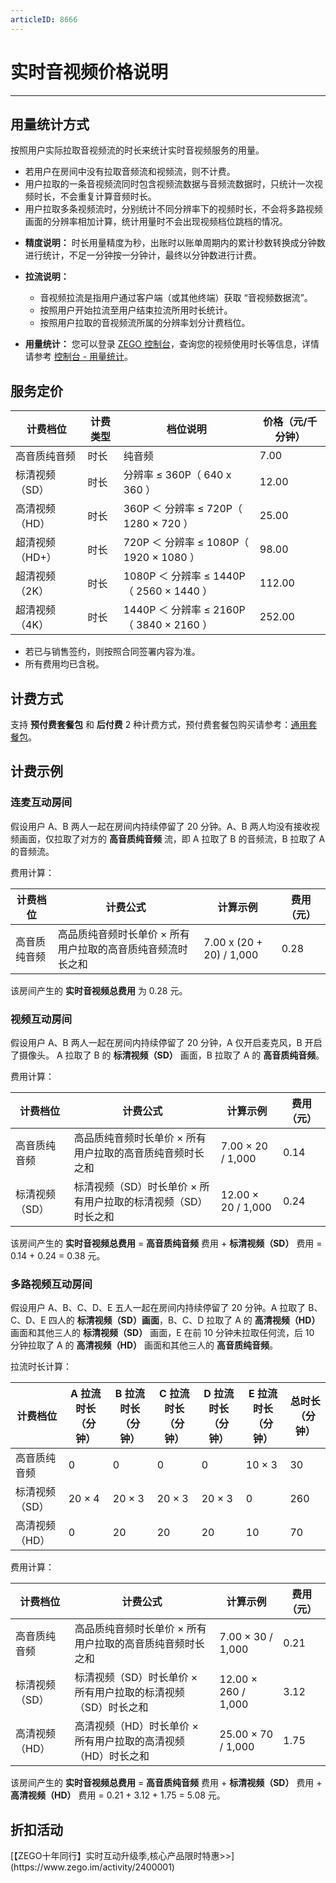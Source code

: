 ```yaml
---
articleID: 8666
---
```

# 实时音视频价格说明

---

## 用量统计方式

按照用户实际拉取音视频流的时长来统计实时音视频服务的用量。

- 若用户在房间中没有拉取音频流和视频流，则不计费。
- 用户拉取的一条音视频流同时包含视频流数据与音频流数据时，只统计一次视频时长，不会重复计算音频时长。
- 用户拉取多条视频流时，分别统计不同分辨率下的视频时长，不会将多路视频画面的分辨率相加计算，统计用量时不会出现视频档位跳档的情况。

<Note title="说明">


- **精度说明：** 时长用量精度为秒，出账时以账单周期内的累计秒数转换成分钟数进行统计，不足一分钟按一分钟计，最终以分钟数进行计费。

- **拉流说明：**

     - 音视频拉流是指用户通过客户端（或其他终端）获取 “音视频数据流”。
     - 按照用户开始拉流至用户结束拉流所用时长统计。
     - 按照用户拉取的音视频流所属的分辨率划分计费档位。

- **用量统计：** 您可以登录 [ZEGO 控制台](https://console.zego.im/)，查询您的视频使用时长等信息，详情请参考 [控制台 - 用量统计](/console/usage-statistics)。
</Note>

## 服务定价

|计费档位|计费类型|档位说明|价格（元/千分钟）|
|-|-|-|-|
|高音质纯音频|时长 |纯音频|7.00|
|标清视频（SD）|时长|分辨率 ≤ 360P（ 640 x 360 ）|12.00|
|高清视频（HD）|时长|360P ＜ 分辨率 ≤ 720P（ 1280 × 720 ）|25.00|
|超清视频（HD+）|时长|720P ＜ 分辨率 ≤ 1080P（ 1920 × 1080 ）|98.00|
|超清视频（2K）|时长|1080P ＜ 分辨率 ≤ 1440P（ 2560 × 1440 ）|112.00|
|超清视频（4K）|时长|1440P ＜ 分辨率 ≤ 2160P（ 3840 × 2160 ）|252.00|

<Note title="说明">


- 若已与销售签约，则按照合同签署内容为准。
- 所有费用均已含税。
</Note>

## 计费方式

支持 **预付费套餐包** 和 **后付费** 2 种计费方式，预付费套餐包购买请参考：[通用套餐包](/real-time-video-android-java/introduction/pricing/universal-bundle)。


## 计费示例

### 连麦互动房间

假设用户 A、B 两人一起在房间内持续停留了 20 分钟。A、B 两人均没有接收视频画面，仅拉取了对方的 **高音质纯音频** 流，即 A 拉取了 B 的音频流，B 拉取了 A 的音频流。

费用计算：

|计费档位|计费公式|计算示例|费用（元）|
|-|-|-|-|
|高音质纯音频|高品质纯音频时长单价 × 所有用户拉取的高音质纯音频流时长之和|7.00 x (20 + 20) / 1,000 |0.28|

该房间产生的 **实时音视频总费用** 为 0.28 元。


### 视频互动房间

假设用户 A、B 两人一起在房间内持续停留了 20 分钟，A 仅开启麦克风，B 开启了摄像头。 A 拉取了 B 的 **标清视频（SD）** 画面，B 拉取了 A 的 **高音质纯音频**。


费用计算：

|计费档位|计费公式|计算示例|费用（元）|
|-|-|-|-|
|高音质纯音频|高品质纯音频时长单价 × 所有用户拉取的高音质纯音频时长之和|7.00 × 20 / 1,000 |0.14|
|标清视频（SD）|标清视频（SD）时长单价 × 所有用户拉取的标清视频（SD）时长之和|12.00 × 20 / 1,000 |0.24|

该房间产生的 **实时音视频总费用** = **高音质纯音频** 费用 + **标清视频（SD）** 费用 = 0.14 + 0.24 = 0.38 元。


### 多路视频互动房间

假设用户 A、B、C、D、E 五人一起在房间内持续停留了 20 分钟。A 拉取了 B、C、D、E 四人的 **标清视频（SD）画面**，B、C、D 拉取了 A 的 **高清视频（HD）** 画面和其他三人的 **标清视频（SD）** 画面，E 在前 10 分钟未拉取任何流，后 10 分钟拉取了 A 的 **高清视频（HD）** 画面和其他三人的 **高音质纯音频**。


拉流时长计算：

|计费档位|A 拉流时长（分钟）|B 拉流时长（分钟）|C 拉流时长（分钟）|D 拉流时长（分钟）|E 拉流时长（分钟）|总时长（分钟）|
|-|-|-|-|-|-|-|
|高音质纯音频|0|0|0|0|10 × 3|30|
|标清视频（SD）|20 × 4|20 × 3|20 × 3|20 × 3|0|260|
|高清视频（HD）|0|20|20|20|10|70|


费用计算：

|计费档位|计费公式|计算示例|费用（元）|
|-|-|-|-|
|高音质纯音频|高品质纯音频时长单价 × 所有用户拉取的高音质纯音频时长之和|7.00 × 30 / 1,000 |0.21|
|标清视频（SD）|标清视频（SD）时长单价 × 所有用户拉取的标清视频（SD）时长之和|12.00 × 260 / 1,000 |3.12|
|高清视频（HD）|高清视频（HD）时长单价 × 所有用户拉取的高清视频（HD）时长之和|25.00 × 70 / 1,000 | 1.75|

该房间产生的 **实时音视频总费用** = **高音质纯音频** 费用 + **标清视频（SD）** 费用 + **高清视频（HD）** 费用 = 0.21 + 3.12 + 1.75 = 5.08 元。



## 折扣活动

<Note title="说明">
    [【ZEGO十年同行】实时互动升级季,核心产品限时特惠>>](https://www.zego.im/activity/2400001)
</Note>

